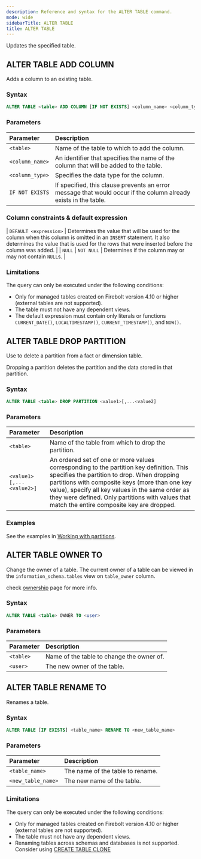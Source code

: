 ```yaml
---
description: Reference and syntax for the ALTER TABLE command.
mode: wide
sidebarTitle: ALTER TABLE
title: ALTER TABLE
---
```



Updates the specified table.

## ALTER TABLE ADD COLUMN

Adds a column to an existing table.

### Syntax

```sql
ALTER TABLE <table> ADD COLUMN [IF NOT EXISTS] <column_name> <column_type> [NULL | NOT NULL] [DEFAULT <expression>]
```

### Parameters
 

| Parameter          | Description                                  |
| :------------------ | :-------------------------------------------- |
| `<table>`       | Name of the table to which to add the column. |
| `<column_name>` | An identifier that specifies the name of the column that will be added to the table. |
| `<column_type>` | Specifies the data type for the column. |
| `IF NOT EXISTS` | If specified, this clause prevents an error message that would occur if the column already exists in the table. |

### Column constraints & default expression

| `DEFAULT <expression>` | Determines the value that will be used for the column when this column is omitted in an `INSERT` statement. It also determines the value that is used for the rows that were inserted before the column was added. |
| `NULL` \| `NOT NULL` | Determines if the column may or may not contain `NULL`s. |

### Limitations
The query can only be executed under the following conditions:
* Only for managed tables created on Firebolt version 4.10 or higher (external tables are not supported).
* The table must not have any dependent views.
* The default expression must contain only literals or functions `CURRENT_DATE()`, `LOCALTIMESTAMP()`, `CURRENT_TIMESTAMP()`, and `NOW()`.

## ALTER TABLE DROP PARTITION

Use to delete a partition from a fact or dimension table.

<Warning>
Dropping a partition deletes the partition and the data stored in that partition.
</Warning>

### Syntax

```sql
ALTER TABLE <table> DROP PARTITION <value1>[,...<value2]
```

### Parameters 
 

| Parameter          | Description                                  |
| :------------------ | :-------------------------------------------- |
| `<table>`     | Name of the table from which to drop the partition. |
| `<value1>[,...<value2>]` | An ordered set of one or more values corresponding to the partition key definition. This specifies the partition to drop. When dropping partitions with composite keys (more than one key value), specify all key values in the same order as they were defined. Only partitions with values that match the entire composite key are dropped. |

### Examples

See the examples in [Working with partitions](/Overview/indexes/using-indexes#partitions-in-tables).

## ALTER TABLE OWNER TO

Change the owner of a table. The current owner of a table can be viewed in the `information_schema.tables` view on `table_owner` column.

check [ownership](/Guides/security/ownership) page for more info.

### Syntax

```sql
ALTER TABLE <table> OWNER TO <user>
```

### Parameters 


| Parameter          | Description                                  |
| :------------------ | :-------------------------------|
| `<table>` | Name of the table to change the owner of. |
| `<user>`  | The new owner of the table.               |

## ALTER TABLE RENAME TO

Renames a table.

### Syntax

```sql
ALTER TABLE [IF EXISTS] <table_name> RENAME TO <new_table_name>
```

### Parameters
 

| Parameter          | Description                                  |
| :------------------ | :-------------------------------------------- |
| `<table_name>`     | The name of the table to rename. |
| `<new_table_name>` | The new name of the table. |

### Limitations
The query can only be executed under the following conditions:
* Only for managed tables created on Firebolt version 4.10 or higher (external tables are not supported).
* The table must not have any dependent views.
* Renaming tables across schemas and databases is not supported. Consider using [CREATE TABLE CLONE](/commands/data-definition/create-table-clone)

